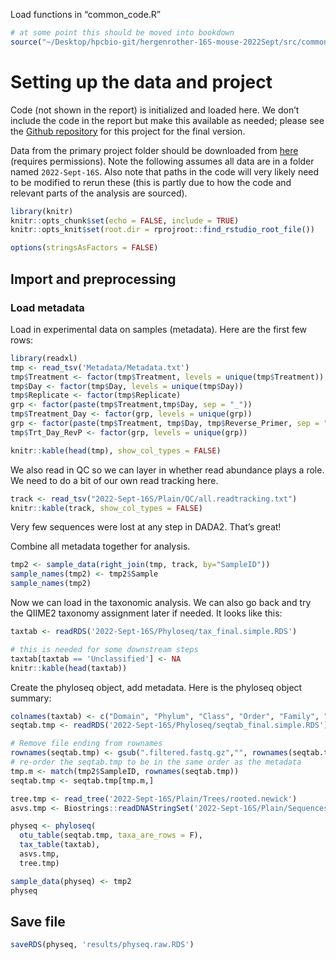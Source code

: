 Load functions in "common_code.R"
```r
# at some point this should be moved into bookdown
source("~/Desktop/hpcbio-git/hergenrother-16S-mouse-2022Sept/src/common_code.R", local = knitr::knit_global())
```

# Setting up the data and project

Code (not shown in the report) is initialized and loaded here.  We don't include the code in the report but make this available as needed; please see the [Github repository](https://github.com/HPCBio/hergenrother-16S-mouse-2022Sept) for this project for the final version.

Data from the primary project folder should be downloaded from [here](https://uofi.app.box.com/folder/171910903803) (requires permissions). Note the following assumes all data are in a folder named `2022-Sept-16S`.  Also note that paths in the code will very likely need to be modified to rerun these (this is partly due to how the code and relevant parts of the analysis are sourced).

```r
library(knitr)
knitr::opts_chunk$set(echo = FALSE, include = TRUE)
knitr::opts_knit$set(root.dir = rprojroot::find_rstudio_root_file())

options(stringsAsFactors = FALSE)
```

## Import and preprocessing

### Load metadata

Load in experimental data on samples (metadata).  Here are the first few rows:

```r
library(readxl)
tmp <- read_tsv('Metadata/Metadata.txt')
tmp$Treatment <- factor(tmp$Treatment, levels = unique(tmp$Treatment))
tmp$Day <- factor(tmp$Day, levels = unique(tmp$Day))
tmp$Replicate <- factor(tmp$Replicate)
grp <- factor(paste(tmp$Treatment,tmp$Day, sep = "_"))
tmp$Treatment_Day <- factor(grp, levels = unique(grp))
grp <- factor(paste(tmp$Treatment, tmp$Day, tmp$Reverse_Primer, sep = "_"))
tmp$Trt_Day_RevP <- factor(grp, levels = unique(grp))

knitr::kable(head(tmp), show_col_types = FALSE)
```


We also read in QC so we can layer in whether read abundance plays a role.  We need to do a bit of our own read tracking here.

```r
track <- read_tsv("2022-Sept-16S/Plain/QC/all.readtracking.txt")
knitr::kable(track, show_col_types = FALSE)
```

Very few sequences were lost at any step in DADA2. That's great!

Combine all metadata together for analysis.

```r
tmp2 <- sample_data(right_join(tmp, track, by="SampleID"))
sample_names(tmp2) <- tmp2$Sample
sample_names(tmp2)

```

Now we can load in the taxonomic analysis. We can also go back and try the QIIME2 taxonomy assignment later if needed. It looks like this:

```r
taxtab <- readRDS('2022-Sept-16S/Phyloseq/tax_final.simple.RDS')

# this is needed for some downstream steps
taxtab[taxtab == 'Unclassified'] <- NA
knitr::kable(head(taxtab))
```

Create the phyloseq object, add metadata. Here is the phyloseq object summary:

```r
colnames(taxtab) <- c("Domain", "Phylum", "Class", "Order", "Family", "Genus", "Species")
seqtab.tmp <- readRDS('2022-Sept-16S/Phyloseq/seqtab_final.simple.RDS')

# Remove file ending from rownames
rownames(seqtab.tmp) <- gsub(".filtered.fastq.gz","", rownames(seqtab.tmp))
# re-order the seqtab.tmp to be in the same order as the metadata
tmp.m <- match(tmp2$SampleID, rownames(seqtab.tmp))
seqtab.tmp <- seqtab.tmp[tmp.m,]

tree.tmp <- read_tree('2022-Sept-16S/Plain/Trees/rooted.newick')
asvs.tmp <- Biostrings::readDNAStringSet('2022-Sept-16S/Plain/Sequences/asvs.md5.nochim.fna', format = 'fasta')

physeq <- phyloseq(
  otu_table(seqtab.tmp, taxa_are_rows = F),
  tax_table(taxtab),
  asvs.tmp,
  tree.tmp)

sample_data(physeq) <- tmp2
physeq
```


## Save file

```r
saveRDS(physeq, 'results/physeq.raw.RDS')
```
